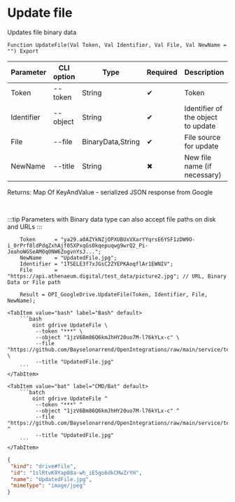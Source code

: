 ﻿---
sidebar_position: 8
---


# Update file
 Updates file binary data



`Function UpdateFile(Val Token, Val Identifier, Val File, Val NewName = "") Export`

  | Parameter | CLI option | Type | Required | Description |
  |-|-|-|-|-|
  | Token | --token | String | &#x2714; | Token |
  | Identifier | --object | String | &#x2714; | Identifier of the object to update |
  | File | --file | BinaryData,String | &#x2714; | File source for update |
  | NewName | --title | String | &#x2716; | New file name (if necessary) |

  
  Returns:  Map Of KeyAndValue - serialized JSON response from Google

<br/>

:::tip
Parameters with Binary data type can also accept file paths on disk and URLs
:::
<br/>



```bsl title="1C:Enterprise/OneScript code example"
    Token      = "ya29.a0AZYkNZjOPXUBUxVXarYYqrsE6YSF1zDW9O-i_0rPrf8ldPdqZxhAjf05XPxqGs0kqepuqwg9wrQ2_Pi-JeahoWGSeAM0q0NW6ZogvnYsJ...";
    NewName    = "UpdatedFile.jpg";
    Identifier = "1TSELE3f7xJGsC2ZYEPKAoqflAr1EWNIV";
    File       = "https://api.athenaeum.digital/test_data/picture2.jpg"; // URL, Binary Data or File path

    Result = OPI_GoogleDrive.UpdateFile(Token, Identifier, File, NewName);
```
 

 <Tabs>
  
    <TabItem value="bash" label="Bash" default>
        ```bash
            oint gdrive UpdateFile \
             --token "***" \
             --object "1jzV6Bm86Q6kmJhHY20uo7M-l76kYLx-c" \
             --file "https://github.com/Bayselonarrend/OpenIntegrations/raw/main/service/test_data/picture2.jpg" \
             --title "UpdatedFile.jpg"
        ```
    </TabItem>
  
    <TabItem value="bat" label="CMD/Bat" default>
        ```batch
            oint gdrive UpdateFile ^
             --token "***" ^
             --object "1jzV6Bm86Q6kmJhHY20uo7M-l76kYLx-c" ^
             --file "https://github.com/Bayselonarrend/OpenIntegrations/raw/main/service/test_data/picture2.jpg" ^
             --title "UpdatedFile.jpg"
        ```
    </TabItem>
</Tabs>


```json title="Result"
{
 "kind": "drive#file",
 "id": "1slRtvK9Yap08a-wh_iE5go6dkCMwZrYH",
 "name": "UpdatedFile.jpg",
 "mimeType": "image/jpeg"
}
```
